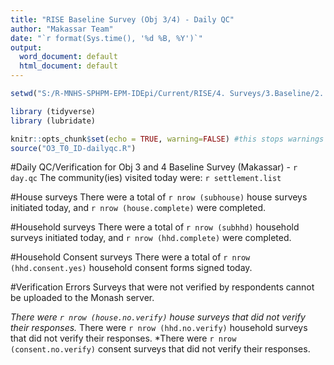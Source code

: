```yaml
---
title: "RISE Baseline Survey (Obj 3/4) - Daily QC"
author: "Makassar Team"
date: "`r format(Sys.time(), '%d %B, %Y')`"
output:
  word_document: default
  html_document: default
---
```


```r
setwd("S:/R-MNHS-SPHPM-EPM-IDEpi/Current/RISE/4. Surveys/3.Baseline/2. ID/2. Data/2. code/RISE_O3-4_T0_baseline") 

library (tidyverse)
library (lubridate)

knitr::opts_chunk$set(echo = TRUE, warning=FALSE) #this stops warnings from displaying in html
source("O3_T0_ID-dailyqc.R")
```



#Daily QC/Verification for Obj 3 and 4 Baseline Survey (Makassar) - `r day.qc`
The community(ies) visited today were: `r settlement.list`

#House surveys
There were a total of `r nrow (subhouse)` house surveys initiated today, and `r nrow (house.complete)` were completed.


#Household surveys
There were a total of `r nrow (subhhd)` household surveys initiated today, and `r nrow (hhd.complete)` were completed.

#Household Consent surveys
There were a total of `r nrow (hhd.consent.yes)` household consent forms signed today.


#Verification Errors
Surveys that were not verified by respondents cannot be uploaded to the Monash server.


*There were `r nrow (house.no.verify)` house surveys that did not verify their responses.
*There were `r nrow (hhd.no.verify)` household surveys that did not verify their responses.
*There were `r nrow (consent.no.verify)` consent surveys that did not verify their responses.